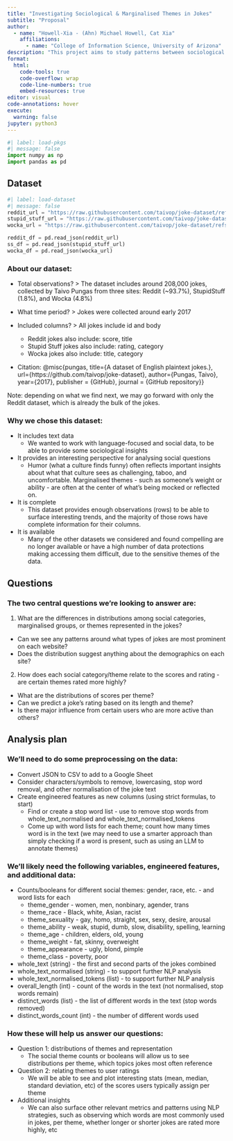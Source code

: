 ```yaml
---
title: "Investigating Sociological & Marginalised Themes in Jokes"
subtitle: "Proposal"
author:
  - name: "Howell-Xia - (Ahn) Michael Howell, Cat Xia"
    affiliations:
      - name: "College of Information Science, University of Arizona"
description: "This project aims to study patterns between sociological categories (gender, race, ability, etc) and humor in jokes collected from three websites (primarily Reddit) around 2017.  We are specifically interested in identifying patterns around which marginalised groups and themes are represented in the jokes, as well as how those themes relate to the ratings users assign to each joke."
format:
  html:
    code-tools: true
    code-overflow: wrap
    code-line-numbers: true
    embed-resources: true
editor: visual
code-annotations: hover
execute:
  warning: false
jupyter: python3
---
```


```python
#| label: load-pkgs
#| message: false
import numpy as np
import pandas as pd
```

## Dataset

```python
#| label: load-dataset
#| message: false
reddit_url = "https://raw.githubusercontent.com/taivop/joke-dataset/refs/heads/master/reddit_jokes.json"
stupid_stuff_url = "https://raw.githubusercontent.com/taivop/joke-dataset/refs/heads/master/stupidstuff.json"
wocka_url = "https://raw.githubusercontent.com/taivop/joke-dataset/refs/heads/master/wocka.json"

reddit_df = pd.read_json(reddit_url)
ss_df = pd.read_json(stupid_stuff_url)
wocka_df = pd.read_json(wocka_url)
```

### About our dataset:

- Total observations? > The dataset includes around 208,000 jokes, collected by Taivo Pungas from three sites: Reddit (~93.7%), StupidStuff (1.8%), and Wocka (4.8%)

- What time period? > Jokes were collected around early 2017

- Included columns? > All jokes include id and body
  - Reddit jokes also include: score, title
  - Stupid Stuff jokes also include: rating, category
  - Wocka jokes also include: title, category

- Citation: @misc{pungas,
        title={A dataset of English plaintext jokes.},
        url={https://github.com/taivop/joke-dataset},
        author={Pungas, Taivo},
        year={2017},
        publisher = {GitHub},
        journal = {GitHub repository}}

Note: depending on what we find next, we may go forward with only the Reddit dataset, which is already the bulk of the jokes.

### Why we chose this dataset:

- It includes text data
  - We wanted to work with language-focused and social data, to be able to provide some sociological insights

- It provides an interesting perspective for analysing social questions
  - Humor (what a culture finds funny) often reflects important insights about what that culture sees as challenging, taboo, and uncomfortable.  Marginalised themes - such as someone's weight or ability - are often at the center of what's being mocked or reflected on.

- It is complete
  - This dataset provides enough observations (rows) to be able to surface interesting trends, and the majority of those rows have complete information for their columns.

- It is available
  - Many of the other datasets we considered and found compelling are no longer available or have a high number of data protections making accessing them difficult, due to the sensitive themes of the data.


## Questions

### The two central questions we're looking to answer are:

1. What are the differences in distributions among social categories, marginalised groups, or themes represented in the jokes?
  - Can we see any patterns around what types of jokes are most prominent on each website?  
  - Does the distribution suggest anything about the demographics on each site?  

2. How does each social category/theme relate to the scores and rating - are certain themes rated more highly?
  - What are the distributions of scores per theme?
  - Can we predict a joke’s rating based on its length and theme?
  - Is there major influence from certain users who are more active than others?


## Analysis plan

### We'll need to do some preprocessing on the data:

- Convert JSON to CSV to add to a Google Sheet
- Consider characters/symbols to remove, lowercasing, stop word removal, and other normalisation of the joke text
- Create engineered features as new columns (using strict formulas, to start)
  - Find or create a stop word list - use to remove stop words from whole_text_normalised and whole_text_normalised_tokens
  - Come up with word lists for each theme; count how many times word is in the text (we may need to use a smarter approach than simply checking if a word is present, such as using an LLM to annotate themes)

### We'll likely need the following variables, engineered features, and additional data:

- Counts/booleans for different social themes: gender, race, etc. - and word lists for each
  - theme_gender - women, men, nonbinary, agender, trans
  - theme_race - Black, white, Asian, racist
  - theme_sexuality - gay, homo, straight, sex, sexy, desire, arousal
  - theme_ability - weak, stupid, dumb, slow, disability, spelling, learning
  - theme_age - children, elders, old, young
  - theme_weight - fat, skinny, overweight
  - theme_appearance - ugly, blond, pimple
  - theme_class - poverty, poor

- whole_text (string) - the first and second parts of the jokes combined
- whole_text_normalised (string) - to support further NLP analysis
- whole_text_normalised_tokens (list) - to support further NLP analysis
- overall_length (int) - count of the words in the text (not normalised, stop words remain)
- distinct_words (list) - the list of different words in the text (stop words removed)
- distinct_words_count (int) - the number of different words used

### How these will help us answer our questions:

- Question 1: distributions of themes and representation
  - The social theme counts or booleans will allow us to see distributions per theme, which topics jokes most often reference
- Question 2: relating themes to user ratings
  - We will be able to see and plot interesting stats (mean, median, standard deviation, etc) of the scores users typically assign per theme
- Additional insights
  - We can also surface other relevant metrics and patterns using NLP strategies, such as observing which words are most commonly used in jokes, per theme, whether longer or shorter jokes are rated more highly, etc